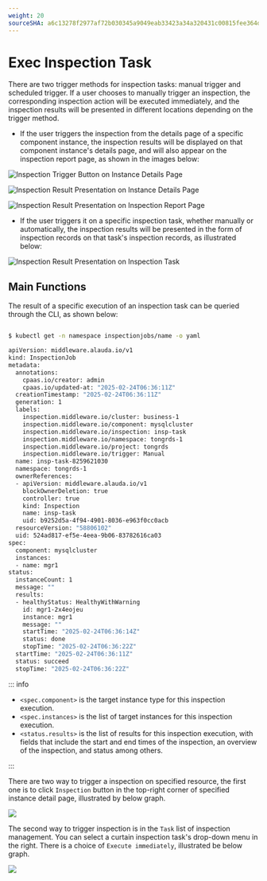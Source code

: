 ```yaml
---
weight: 20
sourceSHA: a6c13278f2977af72b030345a9049eab33423a34a320431c00815fee364d2cf3
---
```


# Exec Inspection Task

There are two trigger methods for inspection tasks: manual trigger and scheduled trigger. If a user chooses to manually trigger an inspection, the corresponding inspection action will be executed immediately, and the inspection results will be presented in different locations depending on the trigger method.

- If the user triggers the inspection from the details page of a specific component instance, the inspection results will be displayed on that component instance's details page, and will also appear on the inspection report page, as shown in the images below:

![Inspection Trigger Button on Instance Details Page](./assets/inspection_on_inspage.png)

![Inspection Result Presentation on Instance Details Page](./assets/inspection_result_on_inspage.png)

![Inspection Result Presentation on Inspection Report Page](./assets/inspection_result_on_overview.png)

- If the user triggers it on a specific inspection task, whether manually or automatically, the inspection results will be presented in the form of inspection records on that task's inspection records, as illustrated below:

![Inspection Result Presentation on Inspection Task](./assets/inspection_result_on_center.png)

## Main Functions

<Tabs>

<Tab label="CLI">

The result of a specific execution of an inspection task can be queried through the CLI, as shown below:

```bash

$ kubectl get -n namespace inspectionjobs/name -o yaml

apiVersion: middleware.alauda.io/v1
kind: InspectionJob
metadata:
  annotations:
    cpaas.io/creator: admin
    cpaas.io/updated-at: "2025-02-24T06:36:11Z"
  creationTimestamp: "2025-02-24T06:36:11Z"
  generation: 1
  labels:
    inspection.middleware.io/cluster: business-1
    inspection.middleware.io/component: mysqlcluster
    inspection.middleware.io/inspection: insp-task
    inspection.middleware.io/namespace: tongrds-1
    inspection.middleware.io/project: tongrds
    inspection.middleware.io/trigger: Manual
  name: insp-task-8259621030
  namespace: tongrds-1
  ownerReferences:
  - apiVersion: middleware.alauda.io/v1
    blockOwnerDeletion: true
    controller: true
    kind: Inspection
    name: insp-task
    uid: b9252d5a-4f94-4901-8036-e963f0cc0acb
  resourceVersion: "58806102"
  uid: 524ad817-ef5e-4eea-9b06-83782616ca03
spec:
  component: mysqlcluster
  instances:
  - name: mgr1
status:
  instanceCount: 1
  message: ""
  results:
  - healthyStatus: HealthyWithWarning
    id: mgr1-2x4eojeu
    instance: mgr1
    message: ""
    startTime: "2025-02-24T06:36:14Z"
    status: done
    stopTime: "2025-02-24T06:36:22Z"
  startTime: "2025-02-24T06:36:11Z"
  status: succeed
  stopTime: "2025-02-24T06:36:22Z"

```

::: info

- `<spec.component>` is the target instance type for this inspection execution.
- `<spec.instances>` is the list of target instances for this inspection execution.
- `<status.results>` is the list of results for this inspection execution, with fields that include the start and end times of the inspection, an overview of the inspection, and status among others.

:::

</Tab>

<Tab label="Web Console">

There are two way to trigger a inspection on specified resource, the first one is to click `Inspection` button in the top-right corner of specified instance detail page, illustrated by below graph.

![](./assets/inspection_on_inspage.png)

The second way to trigger inspection is in the `Task` list of inspection management. You can select a curtain inspection task's drop-down menu in the right. There is a choice of `Execute immediately`, illustrated be below graph.

![](./assets/trigger_inspection_in_list.png)

</Tab>

</Tabs>

